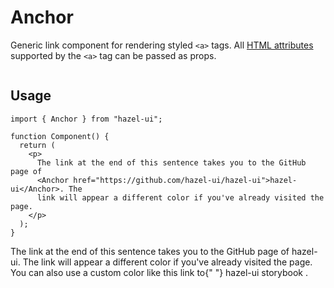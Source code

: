 
<Meta title="Atoms/Anchor" component={Anchor} />

# Anchor

Generic link component for rendering styled `<a>` tags. All [HTML
attributes][1] supported by the `<a>` tag can be passed as props.

![]()

## Usage

```tsx
import { Anchor } from "hazel-ui";

function Component() {
  return (
    <p>
      The link at the end of this sentence takes you to the GitHub page of
      <Anchor href="https://github.com/hazel-ui/hazel-ui">hazel-ui</Anchor>. The
      link will appear a different color if you've already visited the page.
    </p>
  );
}
```

<Canvas>
  <Typography variant="p">
    The link at the end of this sentence takes you to the GitHub page of
    <Anchor href="https://github.com/hazel-ui/hazel-ui"> hazel-ui</Anchor>. The link
    will appear a different color if you've already visited the page.
  </Typography>
  <Typography variant="p">
    You can also use a custom color like this link to{" "}
    <Anchor
      color={Color.pink80}
      backgroundColor={Color.pink10}
      href="https://hazel-ui.github.io/hazel-ui/"
    >
      hazel-ui storybook
    </Anchor>
    .
  </Typography>
</Canvas>

[1]: https://www.w3schools.com/tags/tag_a.asp
